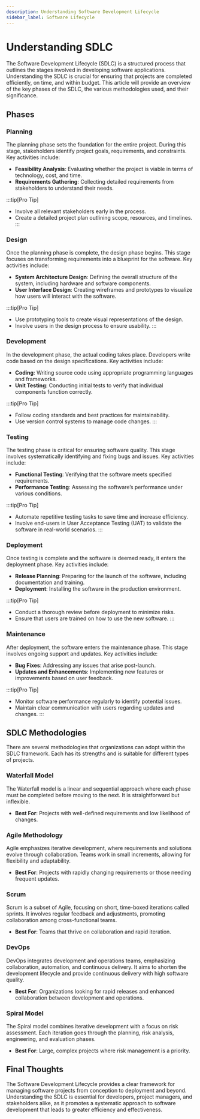 ```yaml
---
description: Understanding Software Development Lifecycle
sidebar_label: Software Lifecycle
---
```


# Understanding SDLC

The Software Development Lifecycle (SDLC) is a structured process that outlines the stages involved in developing software applications. Understanding the SDLC is crucial for ensuring that projects are completed efficiently, on time, and within budget. This article will provide an overview of the key phases of the SDLC, the various methodologies used, and their significance.

## Phases

### Planning

The planning phase sets the foundation for the entire project. During this stage, stakeholders identify project goals, requirements, and constraints. Key activities include:


- **Feasibility Analysis**: Evaluating whether the project is viable in terms of technology, cost, and time.
- **Requirements Gathering**: Collecting detailed requirements from stakeholders to understand their needs.

:::tip[Pro Tip]
- Involve all relevant stakeholders early in the process.
- Create a detailed project plan outlining scope, resources, and timelines.
:::


### Design

Once the planning phase is complete, the design phase begins. This stage focuses on transforming requirements into a blueprint for the software. Key activities include:

- **System Architecture Design**: Defining the overall structure of the system, including hardware and software components.
- **User Interface Design**: Creating wireframes and prototypes to visualize how users will interact with the software.

:::tip[Pro Tip]
- Use prototyping tools to create visual representations of the design.
- Involve users in the design process to ensure usability.
:::


### Development

In the development phase, the actual coding takes place. Developers write code based on the design specifications. Key activities include:

- **Coding**: Writing source code using appropriate programming languages and frameworks.
- **Unit Testing**: Conducting initial tests to verify that individual components function correctly.

:::tip[Pro Tip]
- Follow coding standards and best practices for maintainability.
- Use version control systems to manage code changes.
:::



### Testing

The testing phase is critical for ensuring software quality. This stage involves systematically identifying and fixing bugs and issues. Key activities include:

- **Functional Testing**: Verifying that the software meets specified requirements.
- **Performance Testing**: Assessing the software’s performance under various conditions.

:::tip[Pro Tip]
- Automate repetitive testing tasks to save time and increase efficiency.
- Involve end-users in User Acceptance Testing (UAT) to validate the software in real-world scenarios.
:::


### Deployment

Once testing is complete and the software is deemed ready, it enters the deployment phase. Key activities include:

- **Release Planning**: Preparing for the launch of the software, including documentation and training.
- **Deployment**: Installing the software in the production environment.

:::tip[Pro Tip]
- Conduct a thorough review before deployment to minimize risks.
- Ensure that users are trained on how to use the new software.
:::


### Maintenance

After deployment, the software enters the maintenance phase. This stage involves ongoing support and updates. Key activities include:

- **Bug Fixes**: Addressing any issues that arise post-launch.
- **Updates and Enhancements**: Implementing new features or improvements based on user feedback.

:::tip[Pro Tip]
- Monitor software performance regularly to identify potential issues.
- Maintain clear communication with users regarding updates and changes.
:::

## SDLC Methodologies

There are several methodologies that organizations can adopt within the SDLC framework. Each has its strengths and is suitable for different types of projects.

### Waterfall Model

The Waterfall model is a linear and sequential approach where each phase must be completed before moving to the next. It is straightforward but inflexible.

- **Best For**: Projects with well-defined requirements and low likelihood of changes.

### Agile Methodology

Agile emphasizes iterative development, where requirements and solutions evolve through collaboration. Teams work in small increments, allowing for flexibility and adaptability.

- **Best For**: Projects with rapidly changing requirements or those needing frequent updates.

### Scrum

Scrum is a subset of Agile, focusing on short, time-boxed iterations called sprints. It involves regular feedback and adjustments, promoting collaboration among cross-functional teams.

- **Best For**: Teams that thrive on collaboration and rapid iteration.

### DevOps

DevOps integrates development and operations teams, emphasizing collaboration, automation, and continuous delivery. It aims to shorten the development lifecycle and provide continuous delivery with high software quality.

- **Best For**: Organizations looking for rapid releases and enhanced collaboration between development and operations.

### Spiral Model

The Spiral model combines iterative development with a focus on risk assessment. Each iteration goes through the planning, risk analysis, engineering, and evaluation phases.

- **Best For**: Large, complex projects where risk management is a priority.

## Final Thoughts

The Software Development Lifecycle provides a clear framework for managing software projects from conception to deployment and beyond. Understanding the SDLC is essential for developers, project managers, and stakeholders alike, as it promotes a systematic approach to software development that leads to greater efficiency and effectiveness.